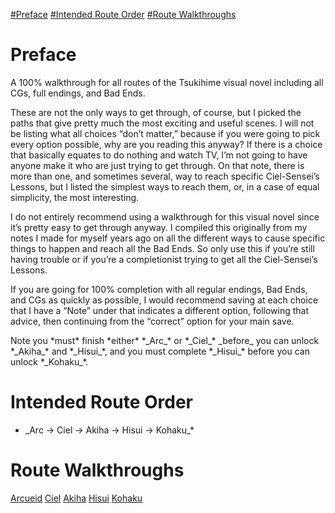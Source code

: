 [[#Preface]]
[[#Intended Route Order]]
[[#Route Walkthroughs]]

= Preface =
A 100% walkthrough for all routes of the Tsukihime visual novel including all CGs, full endings, and Bad Ends.

These are not the only ways to get through, of course, but I picked the paths that give pretty much the most exciting and useful scenes. I will not be listing what all choices “don’t matter,” because if you were going to pick every option possible, why are you reading this anyway? If there is a choice that basically equates to do nothing and watch TV, I’m not going to have anyone make it who are just trying to get through. On that note, there is more than one, and sometimes several, way to reach specific Ciel-Sensei’s Lessons, but I listed the simplest ways to reach them, or, in a case of equal simplicity, the most interesting.

I do not entirely recommend using a walkthrough for this visual novel since it’s pretty easy to get through anyway. I compiled this originally from my notes I made for myself years ago on all the different ways to cause specific things to happen and reach all the Bad Ends. So only use this if you’re still having trouble or if you’re a completionist trying to get all the Ciel-Sensei’s Lessons.

If you are going for 100% completion with all regular endings, Bad Ends, and CGs as quickly as possible, I would recommend saving at each choice that I have a “Note” under that indicates a different option, following that advice, then continuing from the “correct” option for your main save.

Note you *must* finish *either* *_Arc_* or *_Ciel_* _before_ you can unlock *_Akiha_* and *_Hisui_*, and you must complete *_Hisui_* before you can unlock *_Kohaku_*. 


= Intended Route Order =
*_Arc -> Ciel -> Akiha -> Hisui -> Kohaku_*


= Route Walkthroughs =
[[./tsukihime/arcueid-route.wiki|Arcueid]]
[[./tsukihime/ciel-route.wiki|Ciel]]
[[./tsukihime/akiha-route.wiki|Akiha]]
[[./tsukihime/hisui-route.wiki|Hisui]]
[[./tsukihime/kohaku-route.wiki|Kohaku]]


